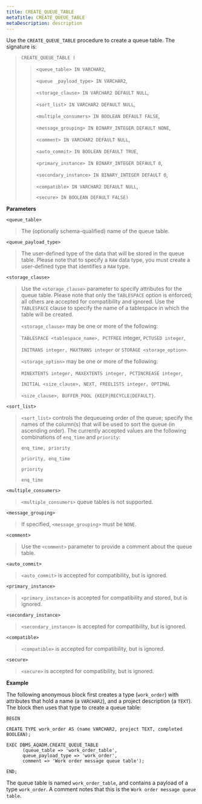 ```yaml
---
title: CREATE_QUEUE_TABLE
metaTitle: CREATE_QUEUE_TABLE
metaDescription: description
---
```


Use the `CREATE_QUEUE_TABLE` procedure to create a queue table. The
signature is:

> `CREATE_QUEUE_TABLE (`
> 
> > `<queue_table> IN VARCHAR2`,
> > 
> > `<queue _payload_type> IN VARCHAR2`,
> > 
> > `<storage_clause> IN VARCHAR2 DEFAULT NULL`,
> > 
> > `<sort_list> IN VARCHAR2 DEFAULT NULL`,
> > 
> > `<multiple_consumers> IN BOOLEAN DEFAULT FALSE`,
> > 
> > `<message_grouping> IN BINARY_INTEGER DEFAULT NONE`,
> > 
> > `<comment> IN VARCHAR2 DEFAULT NULL`,
> > 
> > `<auto_commit> IN BOOLEAN DEFAULT TRUE`,
> > 
> > `<primary_instance> IN BINARY_INTEGER DEFAULT 0`,
> > 
> > `<secondary_instance> IN BINARY_INTEGER DEFAULT 0`,
> > 
> > `<compatible> IN VARCHAR2 DEFAULT NULL`,
> > 
> > `<secure> IN BOOLEAN DEFAULT FALSE)`

**Parameters**

`<queue_table>`

> The (optionally schema-qualified) name of the queue table.

`<queue_payload_type>`

> The user-defined type of the data that will be stored in the queue
> table. Please note that to specify a `RAW` data type, you must create
> a user-defined type that identifies a `RAW` type.

`<storage_clause>`

> Use the `<storage_clause>` parameter to specify attributes for the
> queue table. Please note that only the `TABLESPACE` option is
> enforced; all others are accepted for compatibility and ignored. Use
> the `TABLESPACE` clause to specify the name of a tablespace in which
> the table will be created.
> 
> `<storage_clause>` may be one or more of the following:
> 
> `TABLESPACE <tablespace_name>, PCTFREE` integer, `PCTUSED integer`,
> 
> `INITRANS integer, MAXTRANS integer` or `STORAGE <storage_option>`.
> 
> `<storage_option>` may be one or more of the following:
> 
> `MINEXTENTS integer, MAXEXTENTS integer, PCTINCREASE integer`,
> 
> `INITIAL <size_clause>, NEXT, FREELISTS integer, OPTIMAL`
> 
> `<size_clause>, BUFFER_POOL {KEEP|RECYCLE|DEFAULT}`.

`<sort_list>`

> `<sort_list>` controls the dequeueing order of the queue; specify the
> names of the column(s) that will be used to sort the queue (in
> ascending order). The currently accepted values are the following
> combinations of `enq_time` and `priority`:
> 
> `enq_time, priority`
> 
> `priority, enq_time`
> 
> `priority`
> 
> `enq_time`

`<multiple_consumers>`

> `<multiple_consumers>` queue tables is not supported.

`<message_grouping>`

> If specified, `<message_grouping>` must be `NONE`.

`<comment>`

> Use the `<comment>` parameter to provide a comment about the queue
> table.

`<auto_commit>`

> `<auto_commit>` is accepted for compatibility, but is ignored.

`<primary_instance>`

> `<primary_instance>` is accepted for compatibility and stored, but is
> ignored.

`<secondary_instance>`

> `<secondary_instance>` is accepted for compatibility, but is ignored.

`<compatible>`

> `<compatible>` is accepted for compatibility, but is ignored.

`<secure>`

> `<secure>` is accepted for compatibility, but is ignored.

**Example**

The following anonymous block first creates a type (`work_order`) with
attributes that hold a name (a `VARCHAR2`), and a project description (a
`TEXT`). The block then uses that type to create a queue table:

``` text
BEGIN

CREATE TYPE work_order AS (name VARCHAR2, project TEXT, completed BOOLEAN);

EXEC DBMS_AQADM.CREATE_QUEUE_TABLE
      (queue_table => 'work_order_table',
      queue_payload_type => 'work_order',
      comment => 'Work order message queue table');

END;
```

The queue table is named `work_order_table`, and contains a payload of a
type `work_order`. A comment notes that this is the `Work order message
queue table`.
